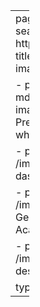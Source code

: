 ---
pagetitle: Projects | Ella Hein
title: Projects
subtitle: "Academic and personal projects."
search: false
repo-actions: false
listing:
  contents:
    - path: https://pythoshop.readthedocs.io/en/latest/?badge=latest
      image: /images/cover.png
      title: "Python Package - Pythoshop"
      description: "A Python package for simplifying image editing."

    - path: https://ubc-mds.github.io/diabetes_classification_model/diabetes_classification_model_report.html
      image: /images/feature_histogram_by_class.png
      title: "Classification Model - Predicting Diabetes"
      description: "A reproducible pipeline capable of predicting whether or not a patient has diabetes."

    - path: https://dsci-532-2024-18-vancouverairbnbprices.onrender.com/
      image: /images/dashboard.png
      title: "Dashboard - Vancouver Airbnb"
      description: "A dashboard for exploring Airbnb listings in Van."

    - path: https://www.carleton.edu/german/sustainability/
      image: /images/ecocriticism.png
      title: "Web Design - Environment and Engagement in German Studies"
      description: "A Resource Hub for Ecocriticism, Pedagogy, and Academic Civic Engagement."

    - path: https://ellairene.shinyapps.io/FinalProjectDirectory/
      image: /images/emissions.jpeg
      title: "Shiny App Dashboard - Global CO2 Emissions"
      description: "A dashboard for investigating CO2 emissions around the world."
  
  type: grid
  fields: [image, title, description]
---